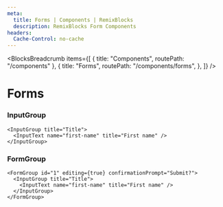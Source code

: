 ```yaml
---
meta:
  title: Forms | Components | RemixBlocks
  description: RemixBlocks Form Components
headers:
  Cache-Control: no-cache
---
```



<BlocksBreadcrumb
  items={[
    { title: "Components", routePath: "/components" },
    {
      title: "Forms",
      routePath: "/components/forms",
    },
  ]}
/>

# Forms

### InputGroup


<InputGroup title="Title">
  <InputText name="first-name" title="First name" />
</InputGroup>

```tsx
<InputGroup title="Title">
  <InputText name="first-name" title="First name" />
</InputGroup>
```


### FormGroup

<FormGroup id="1" editing={true} confirmationPrompt="Submit?">
  <InputGroup title="Title">
    <InputText name="first-name" title="First name" />
  </InputGroup>
</FormGroup>

```tsx
<FormGroup id="1" editing={true} confirmationPrompt="Submit?">
  <InputGroup title="Title">
    <InputText name="first-name" title="First name" />
  </InputGroup>
</FormGroup>
```
